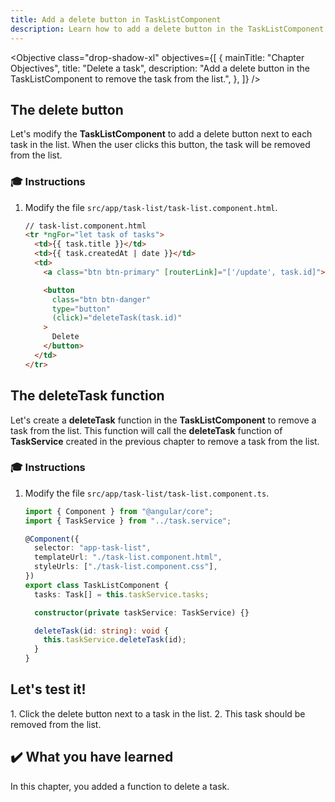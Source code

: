 ```yaml
---
title: Add a delete button in TaskListComponent
description: Learn how to add a delete button in the TaskListComponent class in an Angular application.
---
```



<Objective
  class="drop-shadow-xl"
  objectives={[
    {
      mainTitle: "Chapter Objectives",
      title: "Delete a task",
      description:
        "Add a delete button in the TaskListComponent to remove the task from the list.",
    },
  ]}
/>

## The delete button

Let's modify the **TaskListComponent** to add a delete button next to each task in the list.
When the user clicks this button, the task will be removed from the list.

### 🎓 Instructions

<Steps>

1. Modify the file `src/app/task-list/task-list.component.html`.

   ```html ins={"1. Add a delete button": 7-8}
   // task-list.component.html
   <tr *ngFor="let task of tasks">
     <td>{{ task.title }}</td>
     <td>{{ task.createdAt | date }}</td>
     <td>
       <a class="btn btn-primary" [routerLink]="['/update', task.id]">Update</a>

       <button
         class="btn btn-danger"
         type="button"
         (click)="deleteTask(task.id)"
       >
         Delete
       </button>
     </td>
   </tr>
   ```

</Steps>

## The deleteTask function

Let's create a **deleteTask** function in the **TaskListComponent** to remove a task from the list.
This function will call the **deleteTask** function of **TaskService** created in the previous chapter to remove a task from the list.

### 🎓 Instructions

<Steps>

1. Modify the file `src/app/task-list/task-list.component.ts`.

   ```typescript ins={"Add the deleteTask function and call deleteTask from TaskService": 13-16}
   import { Component } from "@angular/core";
   import { TaskService } from "../task.service";

   @Component({
     selector: "app-task-list",
     templateUrl: "./task-list.component.html",
     styleUrls: ["./task-list.component.css"],
   })
   export class TaskListComponent {
     tasks: Task[] = this.taskService.tasks;

     constructor(private taskService: TaskService) {}

     deleteTask(id: string): void {
       this.taskService.deleteTask(id);
     }
   }
   ```

</Steps>

## Let's test it!

<Steps>
  1. Click the delete button next to a task in the list. 2. This task should be
  removed from the list.
</Steps>

## ✔️ What you have learned

In this chapter, you added a function to delete a task.
